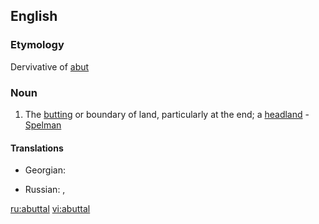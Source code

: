 ==English==

===Etymology===
Dervivative of [[abut]]

===Noun===
{{en-noun}}

# The [[butting]] or boundary of land, particularly at the end; a [[headland]] - [[Spelman]]

====Translations====
{{trans-top|boundary of land}}
* Georgian: {{t|ka|მიჯნა|tr=miǰna|sc=Geor}}
{{trans-mid}}
* Russian: {{t+|ru|межа|f|tr=mežá|sc=Cyrl}}, {{t+|ru|граница|f|tr=graníca|sc=Cyrl}}
{{trans-bottom}}

[[ru:abuttal]]
[[vi:abuttal]]